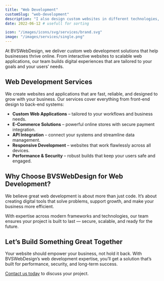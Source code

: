 ```yaml
---
title: "Web Development"
customSlug: "web-development"
description: "I also design custom websites in different technologies, integrating them into your business workflows"
date: 2022-06-12 # usefull for sorting

icon: "/images/icons/svg/services/brand.svg"
image: "/images/services/single.png"
---
```


At BVSWebDesign, we deliver custom web development solutions that help businesses thrive online. From interactive websites to scalable web applications, our team builds digital experiences that are tailored to your goals and your users’ needs.

## Web Development Services

We create websites and applications that are fast, reliable, and designed to grow with your business. Our services cover everything from front-end design to back-end systems:

- **Custom Web Applications** – tailored to your workflows and business needs.  
- **E-Commerce Solutions** – powerful online stores with secure payment integration.  
- **API Integration** – connect your systems and streamline data management.  
- **Responsive Development** – websites that work flawlessly across all devices.  
- **Performance & Security** – robust builds that keep your users safe and engaged.  

<ImageList>
  <ImageItem
    imageSrc="/images/services/web-development.png"
    imageAlt="Custom web development example"
    video_src="/videos/web-dev-demo.mp4"
    video_id="services-webdev-video"
    video_provider="html5"
  />
</ImageList>

## Why Choose BVSWebDesign for Web Development?

We believe great web development is about more than just code. It’s about creating digital tools that solve problems, support growth, and make your business more efficient.  

With expertise across modern frameworks and technologies, our team ensures your project is built to last — secure, scalable, and ready for the future.

<CardWrapper>
  <Card
    title="Custom Solutions"
    description="Websites and applications designed around your unique business goals."
    icon="/images/icons/svg/services/custom.svg"
    buttonLabel="Contact Us"
    buttonUrl="/contact/"
  />
  <Card
    title="E-Commerce Development"
    description="From small shops to enterprise platforms, we build secure, scalable online stores."
    icon="/images/icons/svg/services/ecommerce.svg"
    buttonLabel="Contact Us"
    buttonUrl="/contact/"
  />
  <Card
    title="Ongoing Support"
    description="We don’t just build — we provide maintenance and support to keep your site at its best."
    icon="/images/icons/svg/services/support.svg"
    buttonLabel="Contact Us"
    buttonUrl="/contact/"
  />
</CardWrapper>

## Let’s Build Something Great Together

Your website should empower your business, not hold it back. With BVSWebDesign’s web development expertise, you’ll get a solution that’s built for performance, security, and long-term success.  

[Contact us today](/contact/) to discuss your project.

